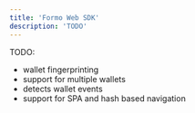 ```yaml
---
title: 'Formo Web SDK'
description: 'TODO'
---
```


TODO:
- wallet fingerprinting
- support for multiple wallets
- detects wallet events
- support for SPA and hash based navigation